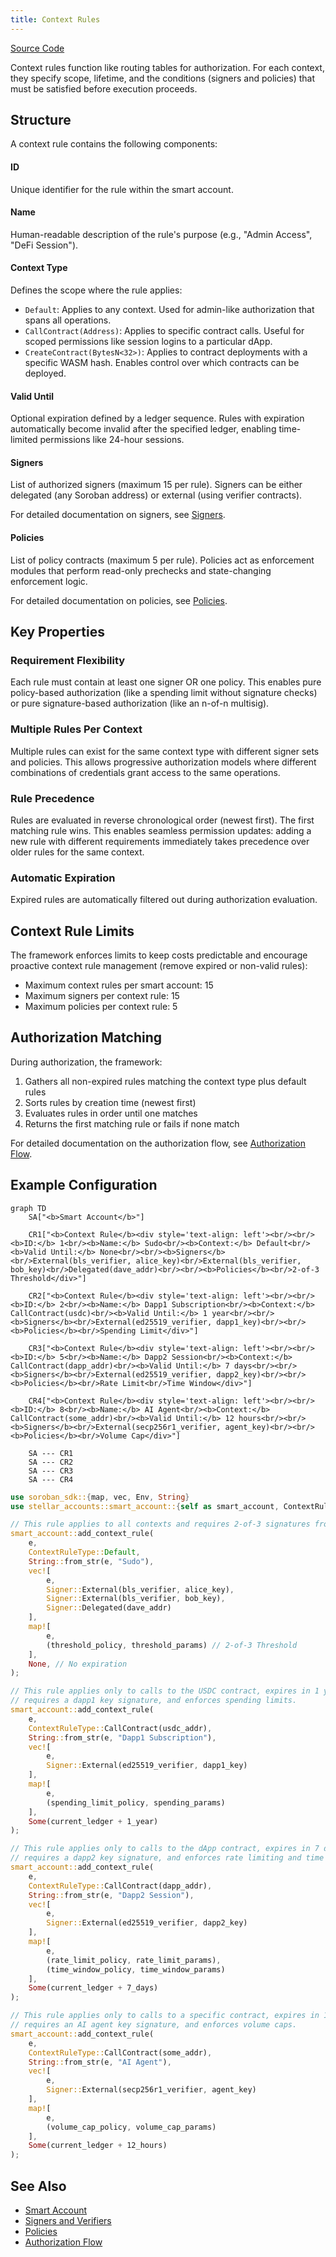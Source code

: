 ```yaml
---
title: Context Rules
---
```


[Source Code](https://github.com/OpenZeppelin/stellar-contracts/tree/main/packages/accounts/src/smart_account)

Context rules function like routing tables for authorization. For each context, they specify scope, lifetime, and the conditions (signers and policies) that must be satisfied before execution proceeds.

## Structure

A context rule contains the following components:

#### ID
Unique identifier for the rule within the smart account.

#### Name
Human-readable description of the rule's purpose (e.g., "Admin Access", "DeFi Session").

#### Context Type
Defines the scope where the rule applies:

- `Default`: Applies to any context. Used for admin-like authorization that spans all operations.
- `CallContract(Address)`: Applies to specific contract calls. Useful for scoped permissions like session logins to a particular dApp.
- `CreateContract(BytesN<32>)`: Applies to contract deployments with a specific WASM hash. Enables control over which contracts can be deployed.

#### Valid Until
Optional expiration defined by a ledger sequence. Rules with expiration automatically become invalid after the specified ledger, enabling time-limited permissions like 24-hour sessions.

#### Signers
List of authorized signers (maximum 15 per rule). Signers can be either delegated (any Soroban address) or external (using verifier contracts).

For detailed documentation on signers, see [Signers](/stellar-contracts/accounts/signers-and-verifiers).

#### Policies
List of policy contracts (maximum 5 per rule). Policies act as enforcement modules that perform read-only prechecks and state-changing enforcement logic.

For detailed documentation on policies, see [Policies](/stellar-contracts/accounts/policies).

## Key Properties

### Requirement Flexibility
Each rule must contain at least one signer OR one policy. This enables pure policy-based authorization (like a spending limit without signature checks) or pure signature-based authorization (like an n-of-n multisig).

### Multiple Rules Per Context
Multiple rules can exist for the same context type with different signer sets and policies. This allows progressive authorization models where different combinations of credentials grant access to the same operations.

### Rule Precedence
Rules are evaluated in reverse chronological order (newest first). The first matching rule wins. This enables seamless permission updates: adding a new rule with different requirements immediately takes precedence over older rules for the same context.

### Automatic Expiration
Expired rules are automatically filtered out during authorization evaluation.

## Context Rule Limits

The framework enforces limits to keep costs predictable and encourage proactive context rule management (remove expired or non-valid rules):

- Maximum context rules per smart account: 15
- Maximum signers per context rule: 15
- Maximum policies per context rule: 5

## Authorization Matching

During authorization, the framework:

1. Gathers all non-expired rules matching the context type plus default rules
2. Sorts rules by creation time (newest first)
3. Evaluates rules in order until one matches
4. Returns the first matching rule or fails if none match

For detailed documentation on the authorization flow, see [Authorization Flow](/stellar-contracts/accounts/authorization-flow).

## Example Configuration

```mermaid
graph TD
    SA["<b>Smart Account</b>"]
    
    CR1["<b>Context Rule</b><div style='text-align: left'><br/><br/><b>ID:</b> 1<br/><b>Name:</b> Sudo<br/><b>Context:</b> Default<br/><b>Valid Until:</b> None<br/><br/><b>Signers</b><br/>External(bls_verifier, alice_key)<br/>External(bls_verifier, bob_key)<br/>Delegated(dave_addr)<br/><br/><b>Policies</b><br/>2-of-3 Threshold</div>"]
    
    CR2["<b>Context Rule</b><div style='text-align: left'><br/><br/><b>ID:</b> 2<br/><b>Name:</b> Dapp1 Subscription<br/><b>Context:</b> CallContract(usdc)<br/><b>Valid Until:</b> 1 year<br/><br/><b>Signers</b><br/>External(ed25519_verifier, dapp1_key)<br/><br/><b>Policies</b><br/>Spending Limit</div>"]
    
    CR3["<b>Context Rule</b><div style='text-align: left'><br/><br/><b>ID:</b> 5<br/><b>Name:</b> Dapp2 Session<br/><b>Context:</b> CallContract(dapp_addr)<br/><b>Valid Until:</b> 7 days<br/><br/><b>Signers</b><br/>External(ed25519_verifier, dapp2_key)<br/><br/><b>Policies</b><br/>Rate Limit<br/>Time Window</div>"]
    
    CR4["<b>Context Rule</b><div style='text-align: left'><br/><br/><b>ID:</b> 8<br/><b>Name:</b> AI Agent<br/><b>Context:</b> CallContract(some_addr)<br/><b>Valid Until:</b> 12 hours<br/><br/><b>Signers</b><br/>External(secp256r1_verifier, agent_key)<br/><br/><b>Policies</b><br/>Volume Cap</div>"]
    
    SA --- CR1
    SA --- CR2
    SA --- CR3
    SA --- CR4
```


```rust
use soroban_sdk::{map, vec, Env, String}
use stellar_accounts::smart_account::{self as smart_account, ContextRuleType};

// This rule applies to all contexts and requires 2-of-3 signatures from Alice, Bob, or Dave.
smart_account::add_context_rule(
    e,
    ContextRuleType::Default,
    String::from_str(e, "Sudo"),
    vec![
        e,
        Signer::External(bls_verifier, alice_key),
        Signer::External(bls_verifier, bob_key),
        Signer::Delegated(dave_addr)
    ],
    map![
        e,
        (threshold_policy, threshold_params) // 2-of-3 Threshold
    ],
    None, // No expiration
);

// This rule applies only to calls to the USDC contract, expires in 1 year,
// requires a dapp1 key signature, and enforces spending limits.
smart_account::add_context_rule(
    e,
    ContextRuleType::CallContract(usdc_addr),
    String::from_str(e, "Dapp1 Subscription"),
    vec![
        e,
        Signer::External(ed25519_verifier, dapp1_key)
    ],
    map![
        e,
        (spending_limit_policy, spending_params)
    ],
    Some(current_ledger + 1_year)
);

// This rule applies only to calls to the dApp contract, expires in 7 days,
// requires a dapp2 key signature, and enforces rate limiting and time window policies.
smart_account::add_context_rule(
    e,
    ContextRuleType::CallContract(dapp_addr),
    String::from_str(e, "Dapp2 Session"),
    vec![
        e,
        Signer::External(ed25519_verifier, dapp2_key)
    ],
    map![
        e,
        (rate_limit_policy, rate_limit_params),
        (time_window_policy, time_window_params)
    ],
    Some(current_ledger + 7_days)
);

// This rule applies only to calls to a specific contract, expires in 12 hours,
// requires an AI agent key signature, and enforces volume caps.
smart_account::add_context_rule(
    e,
    ContextRuleType::CallContract(some_addr),
    String::from_str(e, "AI Agent"),
    vec![
        e,
        Signer::External(secp256r1_verifier, agent_key)
    ],
    map![
        e,
        (volume_cap_policy, volume_cap_params)
    ],
    Some(current_ledger + 12_hours)
);
```

## See Also

- [Smart Account](/stellar-contracts/accounts/smart-account)
- [Signers and Verifiers](/stellar-contracts/accounts/signers-and-verifiers)
- [Policies](/stellar-contracts/accounts/policies)
- [Authorization Flow](/stellar-contracts/accounts/authorization-flow)
